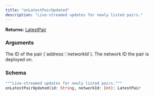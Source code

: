 ```yaml
---
title: "onLatestPairUpdated"
description: "Live-streamed updates for newly listed pairs."
---
```


**Returns:** [LatestPair](/api-reference/types#latestpair)

### Arguments

<ResponseField name="id" type="String">
  The ID of the pair (`address`:`networkId`).
</ResponseField>

<ResponseField name="networkId" type="Int">
  The network ID the pair is deployed on.
</ResponseField>

### Schema


```graphql 
"""Live-streamed updates for newly listed pairs."""
onLatestPairUpdated(id: String, networkId: Int): LatestPair
```

